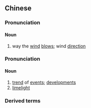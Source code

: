 {{also|风头}}
==Chinese==
{{zh-forms|s=风头}}

===Pronunciation===
{{zh-pron
|m=fēngtóu
|c=fung1 tau4
|cat=n
}}

====Noun====
{{zh-noun}}

# way the [[wind]] [[blow]]s; wind [[direction]]

===Pronunciation===
{{zh-pron
|m=fēngtou
|c=fung1 tau4
|cat=n
}}

====Noun====
{{zh-noun}}

# [[trend]] of [[event]]s; [[development]]s
# [[limelight]]

===Derived terms===
{{zh-der|出風頭|偷風頭|搶風頭}}